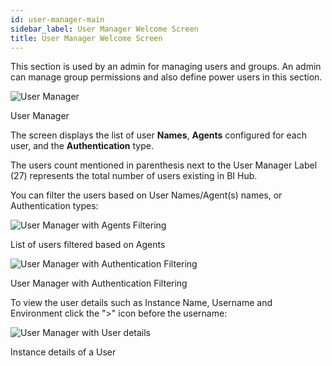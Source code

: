 ```yaml
---
id: user-manager-main
sidebar_label: User Manager Welcome Screen
title: User Manager Welcome Screen
---
```



This section is used by an admin for managing users and groups. An admin can manage group permissions and also define power users in this section.

  <div class="center">
    <Zoom>
      <img alt="User Manager" src={useBaseUrl('doc-images/admin-guide/synch/user-manager.png')}/>
    </Zoom>
    <p>User Manager</p>
  </div>

The screen displays the list of user **Names**, **Agents** configured for each user, and the **Authentication** type.

The users count mentioned in parenthesis next to the User Manager Label (27) represents the total number of users existing in BI Hub.

You can filter the users based on User Names/Agent(s) names, or Authentication types:
  <div class="center">
    <Zoom>
      <img alt="User Manager with Agents Filtering" src={useBaseUrl('doc-images/admin-guide/synch/um2.png')}/>
    </Zoom>
    <p>List of users filtered based on Agents</p>
  </div>

  <div class="center">
    <Zoom>
      <img alt="User Manager with Authentication Filtering" src={useBaseUrl('doc-images/admin-guide/synch/umauth.png')}/>
    </Zoom>
    <p>User Manager with Authentication Filtering</p>
  </div>

To view the user details such as Instance Name, Username and Environment click the ">" icon before the username:

  <div class="center">
    <Zoom>
      <img alt="User Manager with User details" src={useBaseUrl('doc-images/admin-guide/synch/um3new.png')}/>
    </Zoom>
    <p>Instance details of a User</p>
  </div>
